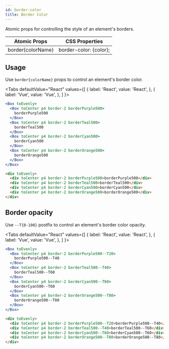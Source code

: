 ```yaml
---
id: border-color
title: Border Color
---
```



Atomic props for controlling the style of an element's borders.

| Atomic Props      | CSS Properties         |
| ----------------- | ---------------------- |
| border{colorName} | border-color: {color}; |

## Usage

Use `border{colorName}` props to control an element's border color.

<Tabs
defaultValue="React"
values={[
{ label: 'React', value: 'React', },
{ label: 'Vue', value: 'Vue', },
]
}>
<TabItem value="React">

```jsx live
<Box toEvenly>
  <Box toCenter p4 border-2 borderPurple500>
    borderPurple500
  </Box>
  <Box toCenter p4 border-2 borderTeal500>
    borderTeal500
  </Box>
  <Box toCenter p4 border-2 borderCyan500>
    borderCyan500
  </Box>
  <Box toCenter p4 border-2 borderOrange500>
    borderOrange500
  </Box>
</Box>
```

</TabItem>
<TabItem value="Vue">

```html
<div toEvenly>
  <div toCenter p4 border-2 borderPurple500>borderPurple500</div>
  <div toCenter p4 border-2 borderTeal500>borderTeal500</div>
  <div toCenter p4 border-2 borderCyan500>borderCyan500</div>
  <div toCenter p4 border-2 borderOrange500>borderOrange500</div>
</div>
```

</TabItem>
</Tabs>

## Border opacity

Use `--T{0-100}` postfix to control an element's border color opacity.

<Tabs
defaultValue="React"
values={[
{ label: 'React', value: 'React', },
{ label: 'Vue', value: 'Vue', },
]
}>
<TabItem value="React">

```jsx live
<Box toEvenly>
  <Box toCenter p4 border-2 borderPurple500--T20>
    borderPurple500--T40
  </Box>
  <Box toCenter p4 border-2 borderTeal500--T40>
    borderTeal500--T60
  </Box>
  <Box toCenter p4 border-2 borderCyan500--T60>
    borderCyan500--T60
  </Box>
  <Box toCenter p4 border-2 borderOrange500--T80>
    borderOrange500--T80
  </Box>
</Box>
```

</TabItem>
<TabItem value="Vue">

```html
<div toEvenly>
  <div toCenter p4 border-2 borderPurple500--T20>borderPurple500--T40</div>
  <div toCenter p4 border-2 borderTeal500--T40>borderTeal500--T60</div>
  <div toCenter p4 border-2 borderCyan500--T60>borderCyan500--T60</div>
  <div toCenter p4 border-2 borderOrange500--T80>borderOrange500--T80</div>
</div>
```

</TabItem>
</Tabs>
